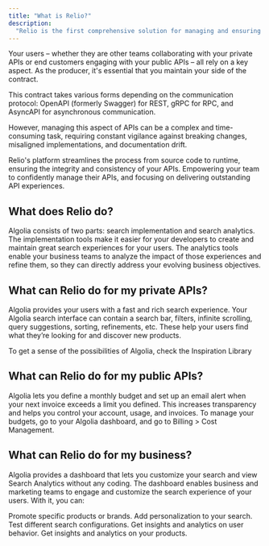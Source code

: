 ```yaml
---
title: "What is Relio?"
description:
  "Relio is the first comprehensive solution for managing and ensuring the integrety of your APIs from source code to runtime."
---
```


Your users – whether they are other teams collaborating with your private APIs or end customers engaging with your public APIs – all rely on a key aspect. As the producer, it's essential that you maintain your side of the contract.

This contract takes various forms depending on the communication protocol: OpenAPI (formerly Swagger) for REST, gRPC for RPC, and AsyncAPI for asynchronous communication.

However, managing this aspect of APIs can be a complex and time-consuming task, requiring constant vigilance against breaking changes, misaligned implementations, and documentation drift.

Relio's platform streamlines the process from source code to runtime, ensuring the integrity and consistency of your APIs. Empowering your team to confidently manage their APIs, and focusing on delivering outstanding API experiences.

## What does Relio do?

Algolia consists of two parts: search implementation and search analytics. The implementation tools make it easier for your developers to create and maintain great search experiences for your users. The analytics tools enable your business teams to analyze the impact of those experiences and refine them, so they can directly address your evolving business objectives.


## What can Relio do for my private APIs?

Algolia provides your users with a fast and rich search experience. Your Algolia search interface can contain a search bar, filters, infinite scrolling, query suggestions, sorting, refinements, etc. These help your users find what they’re looking for and discover new products.

To get a sense of the possibilities of Algolia, check the Inspiration Library


## What can Relio do for my public APIs?

Algolia lets you define a monthly budget and set up an email alert when your next invoice exceeds a limit you defined. This increases transparency and helps you control your account, usage, and invoices. To manage your budgets, go to your Algolia dashboard, and go to Billing > Cost Management.


## What can Relio do for my business?

Algolia provides a dashboard that lets you customize your search and view Search Analytics without any coding. The dashboard enables business and marketing teams to engage and customize the search experience of your users. With it, you can:

Promote specific products or brands.
Add personalization to your search.
Test different search configurations.
Get insights and analytics on user behavior.
Get insights and analytics on your products.
